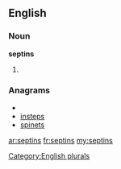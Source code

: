 ==English==

===Noun===
'''septins'''

# {{plural of|[[septin]]}}

===Anagrams===
* {{alphagram|einpsst}}
* [[insteps#English|insteps]]
* [[spinets#English|spinets]]

[[Category:English plurals]]

[[ar:septins]]
[[fr:septins]]
[[my:septins]]
